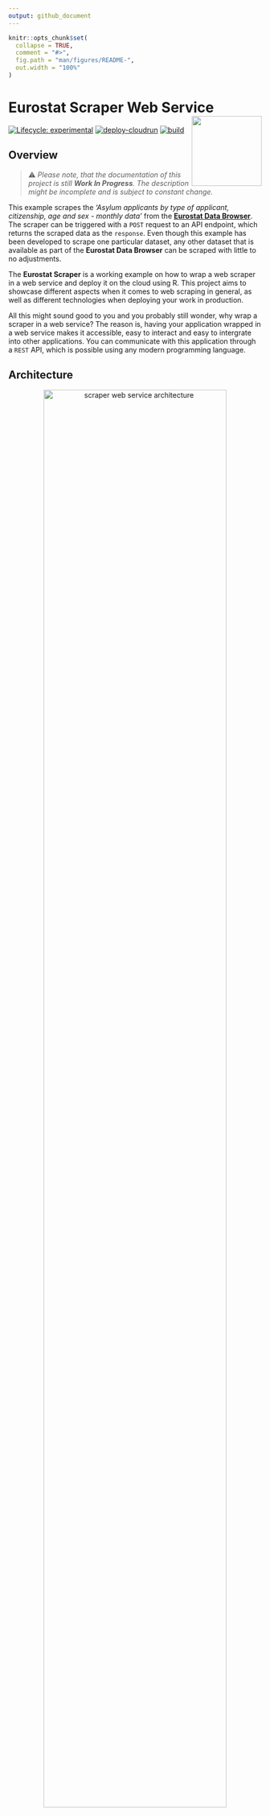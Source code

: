 ```yaml
---
output: github_document
---
```


<!-- README.md is generated from README.Rmd. Please edit that file -->

```r
knitr::opts_chunk$set(
  collapse = TRUE,
  comment = "#>",
  fig.path = "man/figures/README-",
  out.width = "100%"
)
```

# Eurostat Scraper Web Service<img src="man/figures/logo.png" align="right" height="139"/>

<!-- badges: start -->

[![Lifecycle: experimental](https://lifecycle.r-lib.org/articles/figures/lifecycle-experimental.svg)](https://lifecycle.r-lib.org/articles/stages.html#experimental) [![deploy-cloudrun](https://github.com/data-for-good-concepts/eurostat-scraper/actions/workflows/deploy-cloudrun.yaml/badge.svg)](https://github.com/data-for-good-concepts/eurostat-scraper/actions/workflows/deploy-cloudrun.yaml)
[![build](https://github.com/data-for-good-concepts/eurostat-scraper/actions/workflows/dry-run-docker-build.yaml/badge.svg)](https://github.com/data-for-good-concepts/eurostat-scraper/actions/workflows/dry-run-docker-build.yaml)

<!-- badges: end -->

## Overview

> ⚠️ _Please note, that the documentation of this project is still 
**Work In Progress**. The description might be incomplete and is subject to 
constant change._  

This example scrapes the _'Asylum applicants by type of applicant, citizenship, age and sex - monthly data'_ from the [**Eurostat Data Browser**](https://ec.europa.eu/eurostat/databrowser/view/MIGR_ASYAPPCTZM/default/table?lang=en). 
The scraper can be triggered with a `POST` request to an API endpoint, which 
returns the scraped data as the `response`. Even though this example has been 
developed to scrape one particular dataset, any other dataset that is available
as part of the **Eurostat Data Browser** can be scraped with little to no 
adjustments.

The **Eurostat Scraper** is a working example on how to wrap a web scraper in a 
web service and deploy it on the cloud using R. This project aims to showcase 
different aspects when it comes to web scraping in general, as well as different
technologies when deploying your work in production.

All this might sound good to you and you probably still wonder, why wrap a 
scraper in a web service? The reason is, having your application wrapped in a 
web service makes it accessible, easy to interact and easy to intergrate into
other applications. You can communicate with this application through 
a `REST` API, which is possible using any modern programming language.

## Architecture

<p align="center">
  <img src="man/figures/architecture.png" width="85%" alt="scraper web service architecture"/>
</p>

## Prerequisites

- In order to run this service locally, you need to have a [Firefox](https://www.mozilla.org/) client installed on your machine.
- In order to deploy this image on Google Cloud, you will need a [Google Cloud Account](https://cloud.google.com/) and a project.
- You then also must [enable the Cloud Build API](https://console.cloud.google.com/apis/library/cloudbuild.googleapis.com)
as well and [enable the Cloud Run API](https://console.cloud.google.com/apis/library/run.googleapis.com).
- To deploy this service from the command line you need to install [gcloud CLI](https://cloud.google.com/sdk/docs/install).
- To deploy this service using `GitHub Actions` you need to export `Service 
Account` credentials. See [Using GitHub Actions](#using-github-actions) for more information.

When using a depolyed version of this project, you don't need to worry about the
`Firefox` client, as it will be installed as part of the `Docker` image. 
Further, following tools and technologies will be highlighted or are heavily in
use as part of this concept - `RSelenium`, `plumber`, `Docker`,
`Google Cloud Build`, `Google Cloud Run` and `GitHub Actions`.

## Usage

In order to launch the scraping service locally, install the necessary
dependencies and start the web service by executing following commands in your 
R console. 

```r
renv::restore()
source('src/server.R')
```

### Trigger scraping job

Start a scraping job by making a `POST` request to the trigger endpoint. 
When you are working locally, replace `<URL>` with `localhost:8080`. When you 
have the web service deployed on Google Cloud Run, use your Cloud Run service 
URL.

```bash
curl --location --request POST '<URL>/api/v1/scraper/job'
```

As a response the scraping service will return the requested dataset as `JSON`.

```js
[
    {
        "DATAFLOW": "ESTAT:MIGR_ASYAPPCTZM(1.0)",
        "LAST UPDATE": "11/11/22 23:00:00",
        "freq": "M",
        "unit": "PER",
        "citizen": "UA",
        "sex": true,
        "age": "Y14-17",
        "asyl_app": "ASY_APP",
        "geo": "AT",
        "TIME_PERIOD": "2021-12",
        "OBS_VALUE": 0
    },
    {
        "DATAFLOW": "ESTAT:MIGR_ASYAPPCTZM(1.0)",
        "LAST UPDATE": "11/11/22 23:00:00",
        "freq": "M",
        "unit": "PER",
        "citizen": "UA",
        "sex": true,
        "age": "Y14-17",
        "asyl_app": "ASY_APP",
        "geo": "AT",
        "TIME_PERIOD": "2022-01",
        "OBS_VALUE": 0
    },
    ...
]
```

## Deployment

> ℹ️️️️️ _Documentation on IAM permissions need to be added. Further documentation 
on Service Account usage and permissions is currently missing._  

The following steps will walk you through the steps to create a `build` of this 
project using [`Google Cloud Build`](https://cloud.google.com/build/docs/overview#:~:text=Cloud%20Build%20is%20a%20service,Docker%20containers%20or%20Java%20archives.) and then deploy it on [`Google Cloud Run`](https://cloud.google.com/run/docs/overview/what-is-cloud-run).

In case you want to modify deployment parameters, feel free to adjust the 
`cloudbuild.yaml` according to your needs.

### Using the terminal

Once `gcloud CLI` is installed, execute the following command in the terminal 
in order to login to your Googgle Account and to authenticate subsequent 
commands to deploy your service on Google Cloud. This command will open a 
browser prompt that will ask you to `Sign in with Google` and to grant
`Google Cloud SDK` access to your Google account.

```bash
gcloud auth login
```

Set the project in which the web service is deployed to. Make sure to replace 
`PROJECT_ID` with your own project id.

```bash
gcloud config set project <PROJECT_ID>
```

You can then deploy this service on Google Cloud by executing the following 
command. Make sure to replace `<REGION>` with the [Google Cloud region](https://cloud.google.com/compute/docs/regions-zones), 
you want to use for the deployment of your web service.

```bash
gcloud builds submit --region='<REGION>'
```

You can see the logs of the build in the [Cloud Build History](https://console.cloud.google.com/cloud-build). In case you don't see
your `build `, make sure you have selected your region in the dropdown. When 
deploying for the first time, the build process can take up-to 25min. Subsequent
deployments should be done in less than 5min, as we then make use of `cached` 
Docker images. Once the build is done, you will see your deployment on the
[Cloud Run Overview](https://console.cloud.google.com/run).

### Using GitHub Actions

The `GitHub Actions` workflow in this project is setup in a way, that with every 
`push` to the `main` branch the `deploy-cloudrun` workflow will be triggered.
That workflow will automatically build the image in `Cloud Build` and deploy it 
on `Cloud Run`.

```yaml
name: deploy-cloudrun
on:
  push:
    branches:
      - 'main'
...
```

The `deploy-cloudrun` workflow uses the `google-github-actions/auth@v1` with a 
`Service Account JSON key` to authenticate with Google Cloud. The `JSON`  key 
is stored as a Github secret and is named `GC_SA_ADMNIN_KEY`.

```yaml
- name: 'Authenticate GCP 🔐'
  id: 'auth'
  uses: 'google-github-actions/auth@v1'
  with:
    credentials_json: '${{ secrets.GC_SA_ADMNIN_KEY }}'
```

Once the workflow is done, you will see your deployment on the [Cloud Run Overview](https://console.cloud.google.com/run).

---
Please note that this project is released with a [Contributor Code of Conduct](CODE_OF_CONDUCT.md).
By participating in this project you agree to abide by its terms.
